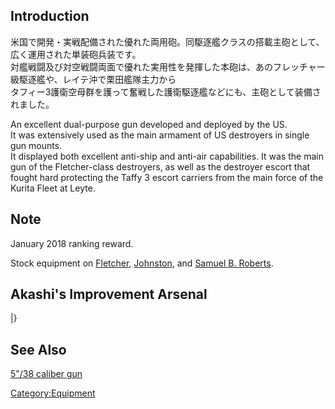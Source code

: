 {{EquipmentInfo|284}}

==Introduction==
米国で開発・実戦配備された優れた両用砲。同駆逐艦クラスの搭載主砲として、広く運用された単装砲兵装です。<br>
対艦戦闘及び対空戦闘両面で優れた実用性を発揮した本砲は、あのフレッチャー級駆逐艦や、レイテ沖で栗田艦隊主力から<br>
タフィー3護衛空母群を護って奮戦した護衛駆逐艦などにも、主砲として装備されました。

An excellent dual-purpose gun developed and deployed by the US. <br>
It was extensively used as the main armament of US destroyers in single gun mounts.<br>
It displayed both excellent anti-ship and anti-air capabilities. It was the main gun of the Fletcher-class destroyers, as well as the destroyer escort that fought hard protecting the Taffy 3 escort carriers from the main force of the Kurita Fleet at Leyte.

==Note==
January 2018 ranking reward.

Stock equipment on [[Fletcher]], [[Johnston]], and [[Samuel B. Roberts]].

==Akashi's Improvement Arsenal==
{{AkashiWorkshop}}
{{AkashiWorkshopLine
|Name=5inch Naval Gun Mk.30
|ItemType=GreenGunDP
|Fuel=30
|Ammo=80
|Steel=180
|Baux=160
|Mats0-5=10/12
|Mats6-9=12/18
|Mats10=-
|Screws0-5=6/7
|Screws6-9=8/10
|Screws10=-
|EquipConsume0-5=2x{{GreenGunDP|10cm Twin High-Angle Mount}}
|EquipConsume6-9=2x{{GreenGunDP|12.7cm Twin High-Angle Mount (Late Model)}}
|EquipConsume10=-
|Sun=S<br>J
|Mon=S
|Tue=S
|Wed=S
|Thu=S<br>J
|Fri=S<br>J
|Sat=S<br>J
|2ndShip=[[Samuel B. Roberts]]<br>[[Johnston]]
}}
|}

==See Also==
[[wikipedia:5"/38_caliber_gun|5"/38 caliber gun]]

{{Equipmentlist}}
[[Category:Equipment]]